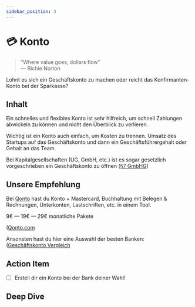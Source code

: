 ```yaml
---
sidebar_position: 3
---
```


# 💳 Konto

> “Where value goes, dollars flow”\
> ― Richie Norton

<Admonition icon="📍">
  Lohnt es sich ein Geschäftskonto zu machen oder reicht das Konfirmanten-Konto bei der Sparkasse?
</Admonition>

## Inhalt

Ein schnelles und flexibles Konto ist sehr hilfreich, um schnell Zahlungen abwickeln zu können und nicht den Überblick zu verlieren.

Wichtig ist ein Konto auch einfach, um Kosten zu trennen. Umsatz des Startups auf das Geschäftskonto und dann ein Geschäftsführergehalt oder Gehalt an das Team.

Bei Kapitalgesellschaften (UG, GmbH, etc.) ist es sogar gesetzlich vorgeschrieben ein Geschäftskonto zu öffnen ([§7 GmbHG](https://gmbhg.kommentar.de/Abschnitt-1/Anmeldung-der-Gesellschaft))

## Unsere Empfehlung

Bei [Qonto](http://qonto.com) hast du Konto + Mastercard, Buchhaltung mit Belegen & Rechnungen, Unterkonten, Lastschriften, etc. in einem Tool.

9€ — 19€ — 29€ monatliche Pakete

([Qonto.com](https://qonto.com/de)

Ansonsten hast du hier eine Auswahl der besten Banken:\
([Geschäftskonto Vergleich](https://www.geschaeftskonten24.net/geschaeftskonto-vergleich/)

## Action Item

- [ ] Erstell dir ein Konto bei der Bank deiner Wahl!

## Deep Dive

  <YouTube videoId="N_2nch8Ks_0" />
